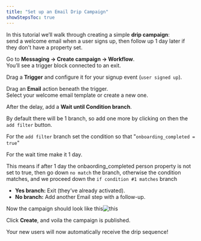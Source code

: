 ```yaml
---
title: "Set up an Email Drip Campaign"
showStepsToc: true
---
```


In this tutorial we’ll walk through creating a simple **drip campaign**:  
send a welcome email when a user signs up, then follow up 1 day later if they don't have a property set.

<Steps>

<Step title="Create a campaign" badge="required">

Go to **Messaging → Create campaign → Workflow**.  
You’ll see a trigger block connected to an exit.

</Step>

<Step title="Add a trigger" badge="required">

Drag a **Trigger** and configure it for your signup event (`user signed up`).

</Step>

<Step title="Send the first email" badge="required">

Drag an **Email** action beneath the trigger.  
Select your welcome email template or create a new one.


</Step>

<Step title="Wait until condition branch" badge="required">

After the delay, add a **Wait until Condition branch**.  

By default there will be 1 branch, so add one more by clicking on then the `add filter` button.

For the `add filter` branch set the condition so that "`onboarding_completed = true`"

For the wait time make it 1 day.

This means if after 1 day the onbaording_completed person property is not set to true, then go down `no match` the branch, otherwise the condition matches, and we proceed down the `if condition #1 matches` branch

- **Yes branch:** Exit (they’ve already activated).
- **No branch:** Add another Email step with a follow-up.

</Step>

<Step title="Review and launch" badge="required">

Now the campaign should look like this![this](https://res.cloudinary.com/dmukukwp6/image/upload/q_auto,f_auto/complete_onboarding_workflow_09c6e2c6ad.png)

Click **Create**, and voila the campaign is published.

Your new users will now automatically receive the drip sequence!

</Step>

</Steps>
